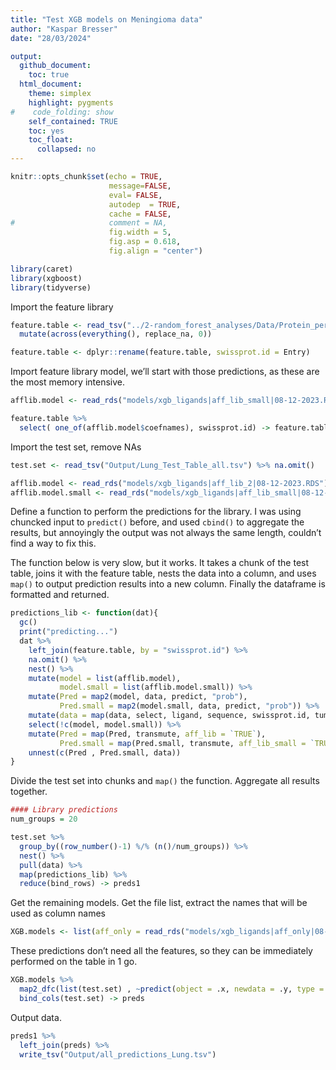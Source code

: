 ```yaml
---
title: "Test XGB models on Meningioma data"
author: "Kaspar Bresser"
date: "28/03/2024"

output: 
  github_document:
    toc: true
  html_document: 
    theme: simplex
    highlight: pygments
#    code_folding: show
    self_contained: TRUE
    toc: yes
    toc_float:
      collapsed: no
---
```




```r
knitr::opts_chunk$set(echo = TRUE,
                      message=FALSE,
                      eval= FALSE,
                      autodep  = TRUE,
                      cache = FALSE,
#                     comment = NA,
                      fig.width = 5,
                      fig.asp = 0.618,
                      fig.align = "center")
```


```r
library(caret)
library(xgboost)
library(tidyverse)
```

Import the feature library

```r
feature.table <- read_tsv("../2-random_forest_analyses/Data/Protein_per_Uniprot_entry_library_v3.csv.zip") %>% 
  mutate(across(everything(), replace_na, 0))

feature.table <- dplyr::rename(feature.table, swissprot.id = Entry)
```




Import feature library model, we'll start with those predictions, as these are the most memory intensive. 


```r
afflib.model <- read_rds("models/xgb_ligands|aff_lib_small|08-12-2023.RDS")

feature.table %>% 
  select( one_of(afflib.model$coefnames), swissprot.id) -> feature.table

```

Import the test set, remove NAs

```r
test.set <- read_tsv("Output/Lung_Test_Table_all.tsv") %>% na.omit()
```



```r
afflib.model <- read_rds("models/xgb_ligands|aff_lib_2|08-12-2023.RDS")
afflib.model.small <- read_rds("models/xgb_ligands|aff_lib_small|08-12-2023.RDS")
```

Define a function to perform the predictions for the library. I was using chuncked input to `predict()` before, and used `cbind()` to aggregate the results, but annoyingly the output was not always the same length, couldn't find a way to fix this. 

The function below is very slow, but it works. It takes a chunk of the test table, joins it with the feature table, nests the data into a column, and uses `map()` to output prediction results into a new column. Finally the dataframe is formatted and returned. 

```r
predictions_lib <- function(dat){
  gc()
  print("predicting...")
  dat %>% 
    left_join(feature.table, by = "swissprot.id") %>% 
    na.omit() %>% 
    nest() %>% 
    mutate(model = list(afflib.model),
           model.small = list(afflib.model.small)) %>% 
    mutate(Pred = map2(model, data, predict, "prob"),
           Pred.small = map2(model.small, data, predict, "prob")) %>% 
    mutate(data = map(data, select, ligand, sequence, swissprot.id, tumor)) %>% 
    select(!c(model, model.small)) %>% 
    mutate(Pred = map(Pred, transmute, aff_lib = `TRUE`),
           Pred.small = map(Pred.small, transmute, aff_lib_small = `TRUE`)) %>% 
    unnest(c(Pred , Pred.small, data)) 
}

```


Divide the test set into chunks and `map()` the function. Aggregate all results together.

```r
#### Library predictions
num_groups = 20

test.set %>% 
  group_by((row_number()-1) %/% (n()/num_groups)) %>%
  nest() %>% 
  pull(data) %>%
  map(predictions_lib) %>% 
  reduce(bind_rows) -> preds1
```




Get the remaining models. Get the file list, extract the names that will be used as column names

```r
XGB.models <- list(aff_only = read_rds("models/xgb_ligands|aff_only|08-12-2023.RDS"))
```

These predictions don't need all the features, so they can be immediately performed on the table in 1 go. 

```r
XGB.models %>% 
  map2_dfc(list(test.set) , ~predict(object = .x, newdata = .y, type = "prob")$`TRUE`) %>% 
  bind_cols(test.set) -> preds
```

Output data. 

```r
preds1 %>% 
  left_join(preds) %>% 
  write_tsv("Output/all_predictions_Lung.tsv")
```



